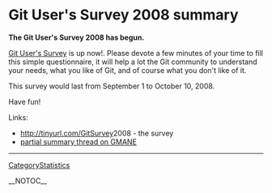 = Git User's Survey 2008 summary =

<b>The Git User's Survey 2008 has begun.</b>

[http://www.survs.com/survey?id=M3PIVU72&channel=2WXE4BVTW8 Git User's Survey] is up now!. Please devote a few minutes of your time to fill this simple questionnaire, it will help a lot the Git community to understand your needs, what you like of Git, and of course what you don't like of it.

This survey would last from September 1 to October 10, 2008.

Have fun!

Links:
* http://tinyurl.com/[[GitSurvey]]2008 - the survey
* [http://thread.gmane.org/gmane.comp.version-control.git/94797/ partial summary thread on GMANE]

----
[[CategoryStatistics]]

__NOTOC__